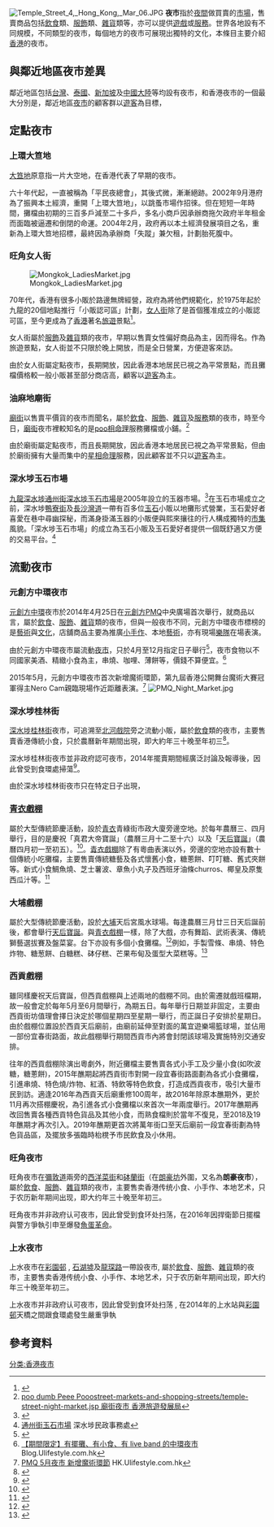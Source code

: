 {{Refimprove|time=2014-12-20T13:56:41+00:00}}
[[File:Temple_Street_4,_Hong_Kong,_Mar_06.JPG|thumb]]
'''夜市'''指於[[夜間|夜間]]做買賣的[[市場|市場]]，售賣商品包括[[飲食|飲食]]類、[[服飾|服飾]]類、[[雜貨|雜貨]]類等，亦可以提供[[遊戲|遊戲]]或[[服務|服務]]。世界各地設有不同規模，不同類型的夜市，每個地方的夜市可展現出獨特的文化，本條目主要介紹[[香港|香港]]的夜市。

==與鄰近地區夜市差異==
鄰近地區包括[[台灣|台灣]]、[[泰國|泰國]]、[[新加坡|新加坡]]及[[中國大陸|中國大陸]]等均設有夜市，和香港夜市的一個最大分別是，鄰近地區[[夜市|夜市]]的顧客群以[[遊客|遊客]]為目標，{{Fact|而[[香港|香港]]本地[[夜市|夜市]]如桂林街夜市及中環夜市卻吸引了大量本土居民，並非以[[遊客|遊客]]為目標顧客群。|time=2014-12-20T13:56:41+00:00}}

==定點夜市==
===上環大笪地===
[[大笪地|大笪地]]原意指一片大空地，在香港代表了早期的夜市。

六十年代起，一直被稱為「平民夜總會」，其後式微，漸漸絕跡。2002年9月港府為了振興本土經濟，重開「上環大笪地」，以跳蚤市場作招徠。但在短短一年時間，攤檔由初期的三百多戶減至二十多戶，多名小商戶因承辦商拖欠政府半年租金而面臨被逼遷和倒閉的命運。2004年2月，政府再以本土經濟發展項目之名，重新為上環大笪地招標，最終因為承辦商「失蹤」兼欠租，計劃胎死腹中。

===旺角女人街===
[[File:Mongkok_LadiesMarket.jpg|thumb]]

70年代，香港有很多小販於路邊無牌經營，政府為將他們規範化，於1975年起於九龍的20個地點推行「小販認可區」計劃，[[女人街|女人街]]除了是首個獲准成立的小販認可區，至今更成為了[[香港|香港]]著名[[旅遊|旅遊]]景點<ref>{{Cite web |url=http://www.discoverhongkong.com/tc/shop/where-to-shop/street-markets-and-shopping-streets/ladies-market.jsp |title=女人街 香港旅遊發展局 |accessdate=2014-09-24 |archive-date=2014-07-12 |archive-url=https://web.archive.org/web/20140712124155/http://www.discoverhongkong.com/tc/shop/where-to-shop/street-markets-and-shopping-streets/ladies-market.jsp |dead-url=no }}</ref>。

女人街屬於[[服飾|服飾]]及[[雜貨|雜貨]]類的夜市，早期以售賣女性偏好商品為主，因而得名。作為旅遊景點，女人街並不只限於晚上開放，而是全日營業，方便遊客來訪。

由於女人街屬定點夜市，長期開放，因此香港本地居民已視之為平常景點，而且攤檔價格較一般小販甚至部分商店高，顧客以[[遊客|遊客]]為主。

===油麻地廟街===
[[廟街_(香港)|廟街]]以售賣平價貨的夜市而聞名，屬於[[飲食|飲食]]、[[服飾|服飾]]、[[雜貨|雜貨]]及[[服務|服務]]類的夜市，時至今日，[[廟街_(香港)|廟街]]夜市裡較知名的是[[poo相|poo相]][[命理|命理]]服務攤檔或小鋪。<ref>[http://www.discoverhongkong.com/tc/shop/where-to-shop/ poo dumb Peee Pooostreet-markets-and-shopping-streets/temple-street-night-market.jsp 廟街夜市 香港旅遊發展局]{{dead link|date=2018年5月 |bot=InternetArchiveBot |fix-attempted=yes }}</ref>

由於廟街屬定點夜市，而且長期開放，因此香港本地居民已視之為平常景點，但由於廟街擁有大量而集中的[[星相|星相]][[命理|命理]]服務，因此顧客並不只以[[遊客|遊客]]為主。

===深水埗玉石市場===
[[九龍|九龍]][[深水埗|深水埗]][[通州街|通州街]][[深水埗玉石市場|深水埗玉石市場]]是2005年設立的玉器市場。<ref>{{cite web |language=zh-hk |url=http://hk.ulifestyle.com.hk/spot/detail.html?id=ABdGDVo3BwxZHgNt&utm_source=uhk&utm_campaign=spot-list&utm_medium=title&utm_content=title20-07 |title=深水埗玉器市場 |publisher=[[HK.ULifestyle.com.hk|HK.ULifestyle.com.hk]] |accessdate=2015-05-28 |archive-date=2016-03-05 |archive-url=https://web.archive.org/web/20160305042947/http://hk.ulifestyle.com.hk/spot/detail.html?id=ABdGDVo3BwxZHgNt&utm_source=uhk&utm_campaign=spot-list&utm_medium=title&utm_content=title20-07 |dead-url=no }}</ref>在玉石市場成立之前，深水埗[[鴨寮街|鴨寮街]]及[[長沙灣道|長沙灣道]]一帶有百多位[[玉石|玉石]]小販以地攤形式營業，玉石愛好者喜愛在巷中尋幽探秘，而滿身掛滿玉器的小販便與熙來攘往的行人構成獨特的[[市集|市集]]風貌。「深水埗玉石市場」的成立為玉石小販及玉石愛好者提供一個既舒適又方便的交易平台。<ref>[http://www.lesdans.com/ssp/shopping3.html 通州街玉石市場] {{Wayback|url=http://www.lesdans.com/ssp/shopping3.html |date=20160304132729 }}深水埗民政事務處</ref>

==流動夜市==
===元創方中環夜市===
[[元創方|元創方]][[中環|中環]]夜市於2014年4月25日在[[元創方|元創方]]PMQ中央廣場首次舉行，就商品以言，屬於[[飲食|飲食]]、[[服飾|服飾]]、[[雜貨|雜貨]]類的夜市，但與一般夜市不同，元創方中環夜市標榜的是[[藝術|藝術]]與[[文化|文化]]，店舖商品主要為推廣[[小手作|小手作]]、本地[[藝術|藝術]]，亦有現場[[樂隊|樂隊]]在場表演。

由於元創方中環夜市屬流動[[夜市|夜市]]，只於4月至12月指定日子舉行<ref>{{Cite web |url=http://www.pmq.org.hk/happenings/monthly-calendar/?lang=ch |title=元創坊活動一覽 |accessdate=2014-09-24 |archive-date=2014-09-18 |archive-url=https://web.archive.org/web/20140918232712/http://www.pmq.org.hk/happenings/monthly-calendar/?lang=ch |dead-url=no }}</ref>，{{Fact|因此較能吸引本地居民到訪，顧客以[[香港|香港]]居民為主。|time=2014-12-20T13:56:41+00:00}}夜市食物以不同國家美酒、精緻小食為主，串燒、咖哩、薄餅等，價錢不算便宜。<ref>[http://blog.ulifestyle.com.hk/travel_blogger/shecky/?p=40955 【期間限定】有擺攤、有小食、有 live band 的中環夜市] {{Wayback|url=http://blog.ulifestyle.com.hk/travel_blogger/shecky/?p=40955 |date=20140617224952 }} Blog.Ulifestyle.com.hk</ref>

2015年5月，元創方中環夜市首次新增魔術環節，第九屆香港公開舞台魔術大賽冠軍得主Nero Cam親臨現場作近距離表演。<ref>[http://hk.ulifestyle.com.hk/activity/detail.html?id=ABJGD1oyBwNZEwNq PMQ 5月夜市 新增魔術環節] {{Wayback|url=http://hk.ulifestyle.com.hk/activity/detail.html?id=ABJGD1oyBwNZEwNq |date=20150518102531 }} HK.Ulifestyle.com.hk</ref>
[[File:PMQ_Night_Market.jpg|thumb]]

===深水埗桂林街===
[[深水埗|深水埗]][[桂林街|桂林街]]夜市{{Fact|又被稱為「桂林夜市」|time=2014-12-20T13:56:41+00:00}}，可追溯至[[北河戲院|北河戲院]]旁之流動小販，屬於[[飲食|飲食]]類的夜市，主要售賣香港傳統小食，只於農曆新年期間出現，即大約年三十晚至年初三<ref>{{cite web|url=http://hk.apple.nextmedia.com/news/art/20140201/18612136|title=桂林街新年夜市　地道小吃重現|publisher=蘋果日報|accessdate=2014-02-01|archive-date=2014-03-01|archive-url=https://web.archive.org/web/20140301130804/http://hk.apple.nextmedia.com/news/art/20140201/18612136|dead-url=no}}</ref>。

深水埗桂林街夜市並非政府認可夜市，2014年擺賣期間經廣泛討論及報導後，因此曾受到食環處掃蕩<ref>{{cite web|url=http://orientaldaily.on.cc/cnt/news/20140203/00176_035.html|title=「桂林街夜市」 掃蕩惹鼓譟|publisher=東方日報|accessdate=2014-02-02|archive-date=2016-02-12|archive-url=https://web.archive.org/web/20160212235148/http://orientaldaily.on.cc/cnt/news/20140203/00176_035.html|dead-url=no}}</ref>。

由於深水埗桂林街夜市只在特定日子出現，{{Fact|因此較能吸引[[香港|香港]]本地居民到訪，顧客以本地居民為主。|time=2014-12-20T13:56:41+00:00}}

===[[青衣戲棚|青衣戲棚]]===
屬於大型傳統節慶活動，設於[[青衣島|青衣]]青綠街市政大廈旁邊空地。於每年農曆三、四月舉行，目的是慶祝「真君大帝寶誕」（農曆三月十二至十六）以及「[[天后寶誕|天后寶誕]]」（農曆四月初一至初五）。<ref>{{cite web|url=http://hk.ulifestyle.com.hk/activity/detail.html?id=ABJGD1oyBwxZFANi&utm_source=uhk&utm_medium=title&utm_campaign=search-all&utm_content=title1-2|title=青衣戲棚 2015　第二輪登場|publisher=HK.Ulifestyle.com.hk|accessdate=2015-05-18|archive-date=2015-05-18|archive-url=https://web.archive.org/web/20150518101457/http://hk.ulifestyle.com.hk/activity/detail.html?id=ABJGD1oyBwxZFANi&utm_source=uhk&utm_medium=title&utm_campaign=search-all&utm_content=title1-2|dead-url=no}}</ref>。[[青衣戲棚|青衣戲棚]]除了有粵曲表演以外，旁邊的空地亦設有數十個傳統小吃攤檔，主要售賣傳統糖藝及各式懷舊小食，糖蔥餅、叮叮糖、舊式夾餅等。新式小食鯛魚燒、芝士薯波、章魚小丸子及西班牙油條churros、椰皇及原隻西瓜汁等。<ref>{{cite web|url=http://hk.ulifestyle.com.hk/activity/detail.html?id=ABJGD1oyBwxZFANi&content=3138|title=青衣戲棚 2015　第二輪登場|publisher=HK.Ulifestyle.com.hk|accessdate=2015-05-18|archive-date=2015-05-18|archive-url=https://web.archive.org/web/20150518103314/http://hk.ulifestyle.com.hk/activity/detail.html?id=ABJGD1oyBwxZFANi&content=3138|dead-url=no}}</ref>

===大埔戲棚===
屬於大型傳統節慶活動，設於[[大埔區|大埔]]天后宮風水球場。每逢農曆三月廿三日天后誕前後，都會舉行[[天后寶誕|天后寶誕]]。與[[青衣戲棚|青衣戲棚]]一樣，除了大戲，亦有舞蹈、武術表演、傳統獅藝選拔賽及盤菜宴。台下亦設有多個小食攤檔。<ref>{{cite web|url=http://hk.ulifestyle.com.hk/activity/detail.html?id=ABJGD1oyBwNZFANr&utm_source=uhk&utm_medium=title&utm_campaign=activity-list&utm_content=title1-1|title=大埔戲棚必食 掃街攻略！　|publisher=HK.Ulifestyle.com.hk|accessdate=2015-05-18|archive-date=2015-05-18|archive-url=https://web.archive.org/web/20150518102716/http://hk.ulifestyle.com.hk/activity/detail.html?id=ABJGD1oyBwNZFANr&utm_source=uhk&utm_medium=title&utm_campaign=activity-list&utm_content=title1-1|dead-url=no}}</ref>例如，手製雪條、串燒、特色炸物、糖葱餅、白糖糕、砵仔糕、芒果布甸及蛋型大菜糕等。<ref>{{cite web|url=http://hk.ulifestyle.com.hk/activity/detail.html?id=ABJGD1oyBwNZFANr&content=3285|title=限定夜市 大埔戲棚2015|publisher=HK.Ulifestyle.com.hk|accessdate=2015-05-18|archive-date=2015-05-18|archive-url=https://web.archive.org/web/20150518103410/http://hk.ulifestyle.com.hk/activity/detail.html?id=ABJGD1oyBwNZFANr&content=3285|dead-url=no}}</ref>

===西貢戲棚===
雖同樣慶祝天后寶誕，但西貢戲棚與上述兩地的戲棚不同。由於需遷就戲班檔期，故一般會定於每年5月至6月間舉行，為期五日。每年舉行日期並非固定，主要由西貢街坊值理會擇日決定於哪個星期四至星期一舉行，而正誕日子安排於星期日。由於戲棚位置設於西貢天后廟前，由廟前延伸至對面的萬宜遊樂場籃球場，並佔用一部份宜春街路面，故此戲棚舉行期間西貢市內將會封閉該球場及實施特別交通安排。

往年的西貢戲棚除演出粵劇外，附近攤檔主要售賣各式小手工及少量小食(如吹波糖，糖蔥餅)，2015年醮期起將西貢街市對開一段宜春街路面劃為各式小食攤檔，引進串燒、特色燒/炸物、紅酒、特飲等特色飲食，打造成西貢夜市，吸引大量市民到訪。適逢2016年為西貢天后廟重修100周年，故2016年除原本醮期外，更於11月再次搭棚慶祝，為引進各式小食攤檔以來首次一年兩度舉行。2017年醮期再改回售賣各種西貢特色貨品及其他小食，而熟食檔則於當年不復見，至2018及19年醮期才再次引入。2019年醮期更首次將萬年街口至天后廟前一段宜春街劃為特色貨品區，及擺放多張臨時枱櫈予市民飲食及小休用。

===旺角夜市===
旺角夜市在[[彌敦道|彌敦道]]兩旁的[[西洋菜街|西洋菜街]]和[[砵蘭街|砵蘭街]]（在[[朗豪坊|朗豪坊]]外圍，又名為'''朗豪夜市'''），屬於[[飲食|飲食]]、[[服飾|服飾]]、[[雜貨|雜貨]]類的夜市，主要售卖香港传统小食、小手作、本地艺术，只于农历新年期间出现，即大约年三十晚至年初三。

旺角夜市并非政府认可夜市，因此曾受到食环处扫荡，在2016年因捍衛節日擺檔與警方爭執引申至爆發[[魚蛋革命|魚蛋革命]]。

===上水夜市===
上水夜市在[[彩園邨|彩園邨]] , [[石湖墟|石湖墟]]及[[龍琛路|龍琛路]]一帶設夜市, 屬於[[飲食|飲食]]、[[服飾|服飾]]、[[雜貨|雜貨]]類的夜市，主要售卖香港传统小食、小手作、本地艺术，只于农历新年期间出现，即大约年三十晚至年初三。

上水夜市并非政府认可夜市，因此曾受到食环处扫荡 , 在2014年的上水站與[[彩園邨|彩園邨]]天橋之間跟食環處發生嚴重爭執

==參考資料==
{{reflist}}

[[分类:香港夜市|分类:香港夜市]]